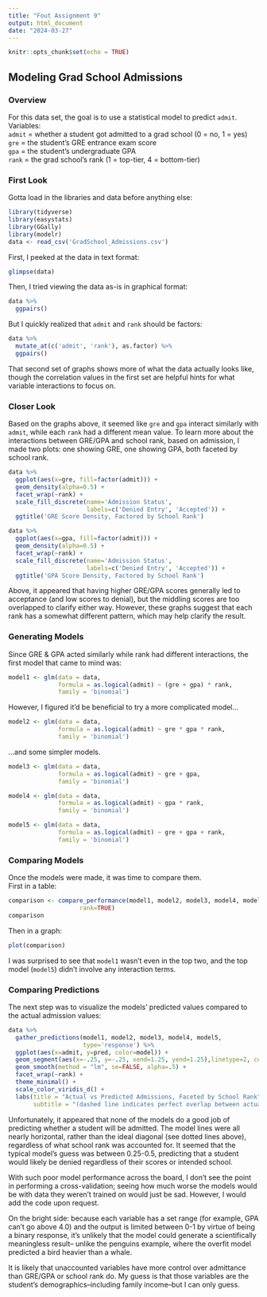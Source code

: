 ```yaml
---
title: "Fout Assignment 9"
output: html_document
date: "2024-03-27"
---
```


```r
knitr::opts_chunk$set(echo = TRUE)
```

## Modeling Grad School Admissions

### Overview

For this data set, the goal is to use a statistical model to predict `admit`.  
Variables:  
`admit` = whether a student got admitted to a grad school (0 = no, 1 = yes)  
`gre` = the student's GRE entrance exam score  
`gpa` = the student's undergraduate GPA  
`rank` = the grad school's rank (1 = top-tier, 4 = bottom-tier)  

### First Look

Gotta load in the libraries and data before anything else:
```r
library(tidyverse)
library(easystats)
library(GGally)
library(modelr)
data <- read_csv('GradSchool_Admissions.csv')
```

First, I peeked at the data in text format:
```r
glimpse(data)
```
Then, I tried viewing the data as-is in graphical format:
```r
data %>% 
  ggpairs()
```

But I quickly realized that `admit` and `rank` should be factors:
```r
data %>% 
  mutate_at(c('admit', 'rank'), as.factor) %>% 
  ggpairs()
```

That second set of graphs shows more of what the data actually looks like, though the correlation values in the first set are helpful hints for what variable interactions to focus on.

### Closer Look

Based on the graphs above, it seemed like `gre` and `gpa` interact similarly with `admit`, while each `rank` had a different mean value. To learn more about the interactions between GRE/GPA and school rank, based on admission, I made two plots: one showing GRE, one showing GPA, both faceted by school rank.
```r
data %>% 
  ggplot(aes(x=gre, fill=factor(admit))) +
  geom_density(alpha=0.5) +
  facet_wrap(~rank) +
  scale_fill_discrete(name='Admission Status',
                      labels=c('Denied Entry', 'Accepted')) +
  ggtitle('GRE Score Density, Factored by School Rank')

data %>% 
  ggplot(aes(x=gpa, fill=factor(admit))) +
  geom_density(alpha=0.5) +
  facet_wrap(~rank) +
  scale_fill_discrete(name='Admission Status',
                      labels=c('Denied Entry', 'Accepted')) +
  ggtitle('GPA Score Density, Factored by School Rank')
```

Above, it appeared that having higher GRE/GPA scores generally led to acceptance (and low scores to denial), but the middling scores are too overlapped to clarify either way. However, these graphs suggest that each rank has a somewhat different pattern, which may help clarify the result.

### Generating Models

Since GRE & GPA acted similarly while rank had different interactions, the first model that came to mind was:
```r
model1 <- glm(data = data, 
              formula = as.logical(admit) ~ (gre + gpa) * rank,
              family = 'binomial')
```

However, I figured it'd be beneficial to try a more complicated model...
```r
model2 <- glm(data = data, 
              formula = as.logical(admit) ~ gre * gpa * rank,
              family = 'binomial')
```

...and some simpler models.
```r
model3 <- glm(data = data, 
              formula = as.logical(admit) ~ gre + gpa,
              family = 'binomial')

model4 <- glm(data = data, 
              formula = as.logical(admit) ~ gpa * rank,
              family = 'binomial')

model5 <- glm(data = data, 
              formula = as.logical(admit) ~ gre + gpa + rank,
              family = 'binomial')
```

### Comparing Models

Once the models were made, it was time to compare them.  
First in a table:
```r
comparison <- compare_performance(model1, model2, model3, model4, model5,
                    rank=TRUE)
comparison
```
Then in a graph:
```r
plot(comparison)
```

I was surprised to see that `model1` wasn't even in the top two, and the top model (`model5`) didn't involve any interaction terms.

### Comparing Predictions

The next step was to visualize the models' predicted values compared to the actual admission values:
```r
data %>% 
  gather_predictions(model1, model2, model3, model4, model5,
                     type='response') %>% 
  ggplot(aes(x=admit, y=pred, color=model)) +
  geom_segment(aes(x=-.25, y=-.25, xend=1.25, yend=1.25),linetype=2, color="hotpink",alpha=.5) +
  geom_smooth(method = "lm", se=FALSE, alpha=.5) +
  facet_wrap(~rank) +
  theme_minimal() +
  scale_color_viridis_d() +
  labs(title = "Actual vs Predicted Admissions, Faceted by School Rank",
       subtitle = "(dashed line indicates perfect overlap between actual & predicted values)")
```

Unfortunately, it appeared that none of the models do a good job of predicting whether a student will be admitted. The model lines were all nearly horizontal, rather than the ideal diagonal (see dotted lines above), regardless of what school rank was accounted for. It seemed that the typical model's guess was between 0.25-0.5, predicting that a student would likely be denied regardless of their scores or intended school. 

With such poor model performance across the board, I don't see the point in performing a cross-validation; seeing how much worse the models would be with data they weren't trained on would just be sad. However, I would add the code upon request.

On the bright side: because each variable has a set range (for example, GPA can't go above 4.0) and the output is limited between 0-1 by virtue of being a binary response, it's unlikely that the model could generate a scientifically meaningless result-- unlike the penguins example, where the overfit model predicted a bird heavier than a whale.

It is likely that unaccounted variables have more control over admittance than GRE/GPA or school rank do. My guess is that those variables are the student's demographics--including family income--but I can only guess.


